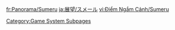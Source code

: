 {{Viewpoints by Category Table|Sumeru Viewpoints|header=[[Sumeru]] has %PAGES% viewpoints.}}

[[Category:Game System Subpages]]
[[Category:Viewpoints| ]]

[[fr:Panorama/Sumeru]]
[[ja:展望/スメール]]
[[vi:Điểm Ngắm Cảnh/Sumeru]]